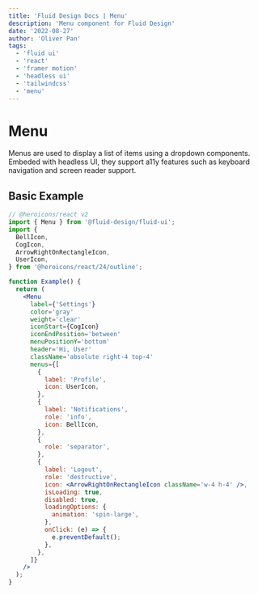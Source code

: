```yaml
---
title: 'Fluid Design Docs | Menu'
description: 'Menu component for Fluid Design'
date: '2022-08-27'
author: 'Oliver Pan'
tags:
  - 'fluid ui'
  - 'react'
  - 'framer motion'
  - 'headless ui'
  - 'tailwindcss'
  - 'menu'
---
```


# Menu

Menus are used to display a list of items using a dropdown components.
Embeded with headless UI, they support a11y features such as keyboard navigation and screen reader support.

<CodeFrame title='Menu'>
  <MenuExamples.Default />
</CodeFrame>

## Basic Example

```jsx
// @heroicons/react v2
import { Menu } from '@fluid-design/fluid-ui';
import {
  BellIcon,
  CogIcon,
  ArrowRightOnRectangleIcon,
  UserIcon,
} from '@heroicons/react/24/outline';

function Example() {
  return (
    <Menu
      label={'Settings'}
      color='gray'
      weight='clear'
      iconStart={CogIcon}
      iconEndPosition='between'
      menuPositionY='bottom'
      header='Hi, User'
      className='absolute right-4 top-4'
      menus={[
        {
          label: 'Profile',
          icon: UserIcon,
        },
        {
          label: 'Notifications',
          role: 'info',
          icon: BellIcon,
        },
        {
          role: 'separator',
        },
        {
          label: 'Logout',
          role: 'destructive',
          icon: <ArrowRightOnRectangleIcon className='w-4 h-4' />,
          isLoading: true,
          disabled: true,
          loadingOptions: {
            animation: 'spin-large',
          },
          onClick: (e) => {
            e.preventDefault();
          },
        },
      ]}
    />
  );
}
```
